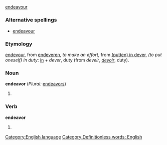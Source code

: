 =={{en}}==
{{synch}} [[endeavour]]
[[Category:English language]]
===Alternative spellings===
*[[endeavour]]
===Etymology===
{{enm}} [[endevour]], from [[endeveren]], ''to make an effort'', from [[putten in dever|(putten) in dever]], ''(to put oneself) in duty'': [[in]] + ''dever'', duty (from {{fro}} ''deveir'', ''[[devoir]]'', duty).

===Noun===
'''endeavor''' (''Plural:'' [[endeavors]])
#{{stub}}
===Verb===
'''endeavor'''
#{{stub}}

[[Category:Definitionless words: English]]